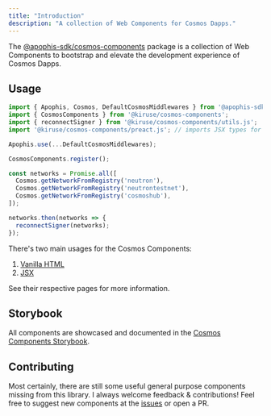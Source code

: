 ```yaml
---
title: "Introduction"
description: "A collection of Web Components for Cosmos Dapps."
---
```


The [@apophis-sdk/cosmos-components](https://github.com/Kiruse/cosmos-components) package is a
collection of Web Components to bootstrap and elevate the development experience of Cosmos Dapps.

## Usage

```ts
import { Apophis, Cosmos, DefaultCosmosMiddlewares } from '@apophis-sdk/cosmos';
import { CosmosComponents } from '@kiruse/cosmos-components';
import { reconnectSigner } from '@kiruse/cosmos-components/utils.js';
import '@kiruse/cosmos-components/preact.js'; // imports JSX types for Preact

Apophis.use(...DefaultCosmosMiddlewares);

CosmosComponents.register();

const networks = Promise.all([
  Cosmos.getNetworkFromRegistry('neutron'),
  Cosmos.getNetworkFromRegistry('neutrontestnet'),
  Cosmos.getNetworkFromRegistry('cosmoshub'),
]);

networks.then(networks => {
  reconnectSigner(networks);
});
```

There's two main usages for the Cosmos Components:

1. [Vanilla HTML](/projects/cosmos-components/html)
2. [JSX](/projects/cosmos-components/jsx)

See their respective pages for more information.

## Storybook
All components are showcased and documented in the
[Cosmos Components Storybook](https://cosmos-components.kiruse.dev).

## Contributing
Most certainly, there are still some useful general purpose components missing from this library.
I always welcome feedback & contributions! Feel free to suggest new components at the
[issues](https://github.com/Kiruse/cosmos-components/issues) or open a PR.
